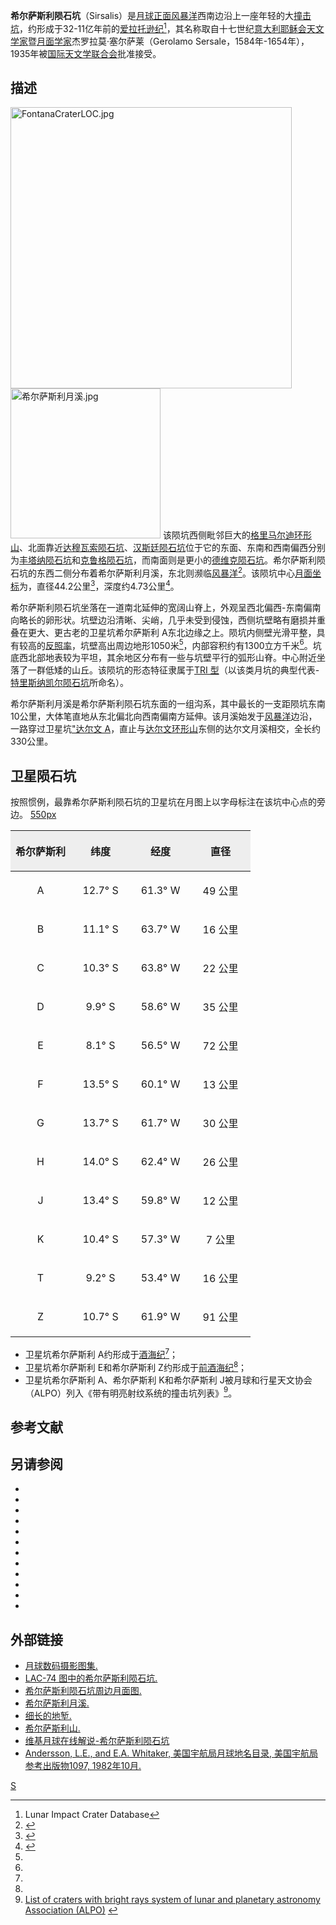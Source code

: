 {{lunar crater data|
 image=Sirsalis crater 4161 h2.jpg|
 caption=[[月球轨道器4号|月球轨道器4号]]拍摄，中右为希尔萨斯利陨石坑，左边是卫星坑希尔萨斯利 A，右下方是更小的希尔萨斯利 F和希尔萨斯利 J。|
 latitude=12.49|
 N_or_S=S|
 longitude=60.51|
 E_or_W=W|
 diameter=44.2公里|
 depth=4.73公里|
 colong=61|
 eponym= 杰罗拉莫·塞尔萨莱}}
'''希尔萨斯利陨石坑'''（Sirsalis）是[[月球正面|月球正面]][[风暴洋|风暴洋]]西南边沿上一座年轻的大[[撞击坑|撞击坑]]，约形成于32-11亿年前的[[爱拉托逊纪|爱拉托逊纪]]<ref name=LICD>Lunar Impact Crater Database</ref>，其名称取自十七世纪[[意大利|意大利]][[耶稣会|耶稣会]][[天文学家|天文学家]]暨[[月面学|月面学家]]杰罗拉莫·塞尔萨莱（Gerolamo Sersale，1584年-1654年），1935年被[[国际天文学联合会|国际天文学联合会]]批准接受。

==描述==
[[Image:FontanaCraterLOC.jpg|450px]]
[[Image:希尔萨斯利月溪.jpg|240px]]  
该陨坑西侧毗邻巨大的[[格里马尔迪环形山|格里马尔迪环形山]]、北面靠近[[达穆瓦索陨石坑|达穆瓦索陨石坑]]、[[汉斯廷陨石坑|汉斯廷陨石坑]]位于它的东面、东南和西南偏西分别为[[丰塔纳陨石坑|丰塔纳陨石坑]]和[[克鲁格陨石坑|克鲁格陨石坑]]，而南面则是更小的[[德维克陨石坑|德维克陨石坑]]。希尔萨斯利陨石坑的东西二侧分布着希尔萨斯利月溪，东北则濒临[[风暴洋|风暴洋]]<ref>{{Cite web |url=http://planetarynames.wr.usgs.gov/images/Lunar/lac_74_lo.pdf |title=Crater Sirsalis on the map LAC-74. |accessdate=2016-12-09 |archive-date=2012-05-05 |archive-url=https://www.webcitation.org/67Qalgpyk?url=http://planetarynames.wr.usgs.gov/images/Lunar/lac_74_lo.pdf |dead-url=no }}</ref>。该陨坑中心[[月面坐标|月面坐标]]为{{Coord|12.49|S|60.51|W|globe:Moon|nogoogle=1|noosm=1}}，直径44.2公里<ref name="IAU">{{Cite web |url=http://planetarynames.wr.usgs.gov/Feature/5577 |title=Directory of the International Astronomical Union |access-date=2016-12-09 |archive-date=2019-12-07 |archive-url=https://web.archive.org/web/20191207060346/https://planetarynames.wr.usgs.gov/Feature/5577 |dead-url=no }}</ref>，深度约4.73公里<ref>{{Cite web |url=http://fisherka.csolutionshosting.net/astronote/plan/craterdepth/html/CraterDepthFeatureNameWestfall.html |title=John E. Westfall's Atlas of the Lunar Terminator, Cambridge Univ. Press (2000) |accessdate=2016-12-09 |archive-date=2014-12-18 |archive-url=https://archive.today/20141218234310/http://fisherka.csolutionshosting.net/astronote/plan/craterdepth/html/CraterDepthFeatureNameWestfall.html |dead-url=yes }}</ref>。

希尔萨斯利陨石坑坐落在一道南北延伸的宽阔山脊上，外观呈西北偏西-东南偏南向略长的卵形状。坑壁边沿清晰、尖峭，几乎未受到侵蚀，西侧坑壁略有磨损并重叠在更大、更古老的卫星坑希尔萨斯利 A东北边缘之上。陨坑内侧壁光滑平整，具有较高的[[反照率|反照率]]，坑壁高出周边地形1050米<ref name="LICD"/>，内部容积约有1300立方千米<ref name="LICD"/>。坑底西北部地表较为平坦，其余地区分布有一些与坑壁平行的弧形山脊。中心附近坐落了一群低矮的山丘。该陨坑的形态特征隶属于[[月球陨石坑#陨石坑分类|TRI 型]]（以该类月坑的典型代表-[[特里斯纳凯尔陨石坑|特里斯纳凯尔陨石坑]]所命名）。

希尔萨斯利月溪是希尔萨斯利陨石坑东面的一组沟系，其中最长的一支距陨坑东南10公里，大体笔直地从东北偏北向西南偏南方延伸。该月溪始发于[[风暴洋|风暴洋]]边沿，一路穿过卫星坑[[达尔文环形山|"达尔文 A]]，直止与[[达尔文环形山|达尔文环形山]]东侧的达尔文月溪相交，全长约330公里。

==卫星陨石坑==
按照惯例，最靠希尔萨斯利陨石坑的卫星坑在月图上以字母标注在该坑中心点的旁边。
[[image:Sirsalis_sattelite_craters_map.jpg|550px]]
{| class="wikitable"
!width="25%" style="background:#eeeeee;" |希尔萨斯利
!width="25%" style="background:#eeeeee;" |纬度
!width="25%" style="background:#eeeeee;" |经度
!width="25%" style="background:#eeeeee;" |直径
|-
|align="center"|A
|align="center"|12.7° S
|align="center"|61.3° W
|align="center"|49 公里
|-
|align="center"|B
|align="center"|11.1° S
|align="center"|63.7° W
|align="center"|16 公里
|-
|align="center"|C
|align="center"|10.3° S
|align="center"|63.8° W
|align="center"|22 公里
|-
|align="center"|D
|align="center"|9.9° S
|align="center"|58.6° W
|align="center"|35 公里
|-
|align="center"|E
|align="center"|8.1° S
|align="center"|56.5° W
|align="center"|72 公里
|-
|align="center"|F
|align="center"|13.5° S
|align="center"|60.1° W
|align="center"|13 公里
|-
|align="center"|G
|align="center"|13.7° S
|align="center"|61.7° W
|align="center"|30 公里
|-
|align="center"|H
|align="center"|14.0° S
|align="center"|62.4° W
|align="center"|26 公里
|-
|align="center"|J
|align="center"|13.4° S
|align="center"|59.8° W
|align="center"|12 公里
|-
|align="center"|K
|align="center"|10.4° S
|align="center"|57.3° W
|align="center"|7 公里
|-
|align="center"|T
|align="center"|9.2° S
|align="center"|53.4° W
|align="center"|16 公里
|-
|align="center"|Z
|align="center"|10.7° S
|align="center"|61.9° W
|align="center"|91 公里
|}{{clear}}
* 卫星坑希尔萨斯利 A约形成于[[酒海纪|酒海纪]]<ref name="LICD"/>；
* 卫星坑希尔萨斯利 E和希尔萨斯利 Z约形成于[[前酒海纪|前酒海纪]]<ref name="LICD"/>；
* 卫星坑希尔萨斯利 A、希尔萨斯利 K和希尔萨斯利 J被月球和行星天文协会（ALPO）列入《带有明亮射纹系统的撞击坑列表》<ref>[http://www.zone-vx.com/alpo-rays-table.pdf List of craters with bright rays system of lunar and planetary astronomy Association (ALPO)] {{webarchive|url=https://web.archive.org/web/20160304213831/http://www.zone-vx.com/alpo-rays-table.pdf |date=2016-03-04 }}</ref>。

==参考文献==
{{reflist}}

==另请参阅==
{{refbegin}}
* {{cite book
  | last1 = Andersson
  | first1 = L. E.
  | last2 = Whitaker
  | first2 = E. A.
  | authorlink2 = Ewen Whitaker
  | date = 1982
  | title = [[NASA|NASA]] Catalogue of Lunar Nomenclature
  | publisher = NASA RP-1097
  | ref = harv
  }}
* {{cite web
  | last = Blue
  | first = Jennifer
  | date = July 25, 2007
  | title = Gazetteer of Planetary Nomenclature
  | publisher = [[United_States_Geological_Survey|USGS]]
  | url = http://planetarynames.wr.usgs.gov/
  | accessdate = 2007-08-05
  | ref = harv
  | archive-date = 2018-12-25
  | archive-url = https://web.archive.org/web/20181225170157/https://planetarynames.wr.usgs.gov/
  | dead-url = no
  }}
* {{cite book
  | last1 = Bussey
  | first1 = B.
  | authorlink1 = Ben Bussey
  | last2 = Spudis
  | first2 = P.
  | authorlink2 = Paul Spudis
  | date = 2004
  | title = The Clementine Atlas of the Moon
  | publisher = Cambridge University Press
  | location = New York
  | isbn = 978-0-521-81528-4
  | ref = harv
  }}
* {{cite book
  | last1 = Cocks
  | first1 = Elijah E.
  | last2 = Cocks
  | first2 = Josiah C.
  | date = 1995
  | title = Who's Who on the Moon: A Biographical Dictionary of Lunar Nomenclature
  | url = https://archive.org/details/isbn_9780936389271
  | publisher = Tudor Publishers
  | isbn = 978-0-936389-27-1
  | ref = harv
  }}
* {{cite web
  | last = McDowell
  | first = Jonathan
  | date = July 15, 2007
  | url = http://host.planet4589.org/astro/lunar/
  | title = Lunar Nomenclature
  | publisher = Jonathan's Space Report
  | accessdate = 2007-10-24
  | ref = harv
  | archive-date = 2018-12-25
  | archive-url = https://web.archive.org/web/20181225170156/http://host.planet4589.org/astro/lunar/
  | dead-url = no
  }}
* {{cite journal| last1 = Menzel| first1 = D. H.| last2 = Minnaert| first2 = M.| last3 = Levin| first3 = B.| last4 = Dollfus| first4 = A.| last5 = Bell| first5 = B.| title = Report on Lunar Nomenclature by the Working Group of Commission 17 of the IAU| doi = 10.1007/BF00171763| journal = Space Science Reviews| volume = 12| issue = 2| pages = 136–186| year = 1971| pmid = | pmc =| bibcode = 1971SSRv...12..136M| ref = harv}}
* {{cite book
  | first = Patrick
  | last = Moore
  | authorlink = Patrick Moore
  | date = 2001
  | title = On the Moon
  | url = https://archive.org/details/patrickmooreonmo00patr
  | publisher = Sterling Publishing Co
  | isbn = 978-0-304-35469-6
  | ref = harv
  }}
* {{cite book
  | first = Fred W.
  | last = Price
  | date = 1988
  | title = The Moon Observer's Handbook
  | publisher = Cambridge University Press
  | isbn = 978-0-521-33500-3
  | ref = harv
  }}
* {{cite book
  | last = Rükl
  | first = Antonín
  | authorlink = Antonín Rükl
  | date = 1990
  | title = Atlas of the Moon
  | publisher = Kalmbach Books
  | isbn = 978-0-913135-17-4
  | ref = harv
  }}
* {{cite book
  | last = Webb
  | first = Rev. T. W.
  | authorlink = Thomas William Webb
  | date = 1962
  | title = Celestial Objects for Common Telescopes
  | url = https://archive.org/details/celestialobjects00webb
  | edition = 6th revised
  | publisher = Dover
  | isbn = 978-0-486-20917-3
  | ref = harv
  }}
* {{cite book
  | first = Ewen A.
  | last = Whitaker
  | authorlink = Ewen Whitaker
  | date = 1999
  | title = Mapping and Naming the Moon
  | publisher = Cambridge University Press
  | isbn = 978-0-521-62248-6
  | ref = harv
  }}
* {{cite book
  | first = Peter T.
  | last = Wlasuk
  | date = 2000
  | title = Observing the Moon
  | publisher = Springer
  | isbn = 978-1-85233-193-1
  | ref = harv
 }}
{{refend}}

==外部链接==
*[http://www.lpi.usra.edu/resources/lunar_orbiter/bin/srch_nam.shtml?Sirsalis%7C0 月球数码摄影图集.] {{Wayback|url=http://www.lpi.usra.edu/resources/lunar_orbiter/bin/srch_nam.shtml?Sirsalis%7C0 |date=20201127013105 }}
*[http://www.lpi.usra.edu/resources/mapcatalog/LAC/lac74/ LAC-74 图中的希尔萨斯利陨石坑.] {{Wayback|url=http://www.lpi.usra.edu/resources/mapcatalog/LAC/lac74/ |date=20160304072904 }}
*[http://www.lpi.usra.edu/resources/mapcatalog/usgs/I740/ 希尔萨斯利陨石坑周边月面图.] {{Wayback|url=http://www.lpi.usra.edu/resources/mapcatalog/usgs/I740/ |date=20160616051943 }}
*[https://web.archive.org/web/20160310122026/http://www.lpod.org/archive/LPOD-2004-10-04.htm 希尔萨斯利月溪.]
*[https://web.archive.org/web/20170214195201/http://www.lpod.org/archive/LPOD-2004-07-06.htm 细长的地堑.]
*[http://lpod.wikispaces.com/April+12%2C+2009 希尔萨斯利山.] {{Wayback|url=http://lpod.wikispaces.com/April+12%2C+2009 |date=20111228093001 }}
*[http://the-moon.wikispaces.com/Sirsalis 维基月球在线解说-希尔萨斯利陨石坑] {{Wayback|url=http://the-moon.wikispaces.com/Sirsalis |date=20180530161334 }}
* [http://planet4589.org/astro/lunar/RP-1097.pdf Andersson, L.E., and E.A. Whitaker, 美国宇航局月球地名目录, 美国宇航局参考出版物1097, 1982年10月.] {{Wayback|url=http://planet4589.org/astro/lunar/RP-1097.pdf |date=20141006125838 }}

[[Category:月球环形山|S]]
{{月球環形山 (R-S)}}